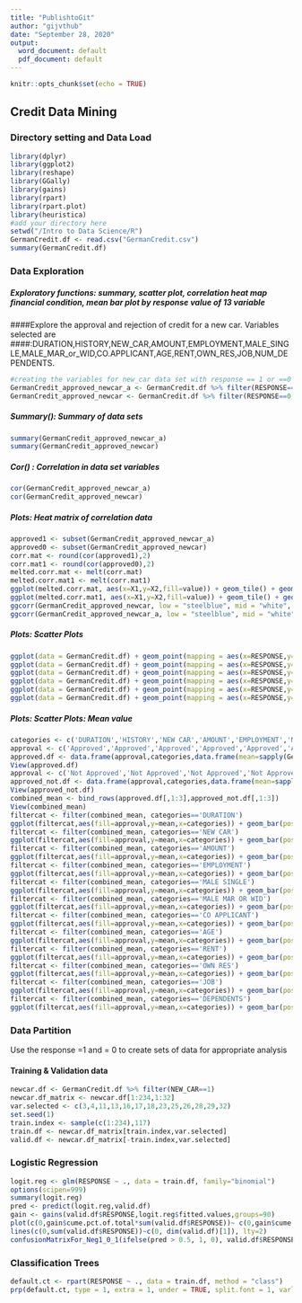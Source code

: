 ---
title: "PublishtoGit"
author: "gijvthub"
date: "September 28, 2020"
output:
  word_document: default
  pdf_document: default
---

```{r setup, include=FALSE}
knitr::opts_chunk$set(echo = TRUE)
```


## Credit Data Mining

### Directory setting and Data Load

```{r}
library(dplyr)
library(ggplot2)
library(reshape)
library(GGally)
library(gains)
library(rpart)
library(rpart.plot)
library(heuristica)
#add your directory here
setwd("/Intro to Data Science/R")
GermanCredit.df <- read.csv("GermanCredit.csv")
summary(GermanCredit.df)
```
### Data Exploration

##### Exploratory functions: summary, scatter plot, correlation heat map financial condition, mean bar plot by response value of 13 variable 

####Explore the approval and rejection of credit for a new car. Variables selected are ####:DURATION,HISTORY,NEW_CAR,AMOUNT,EMPLOYMENT,MALE_SINGLE,MALE_MAR_or_WID,CO.APPLICANT,AGE,RENT,OWN_RES,JOB,NUM_DEPENDENTS.


```{r}
#creating the variables for new_car data set with response == 1 or ==0
GermanCredit_approved_newcar_a <- GermanCredit.df %>% filter(RESPONSE==1,NEW_CAR==1) %>% select(DURATION,HISTORY,NEW_CAR,AMOUNT,EMPLOYMENT,MALE_SINGLE,MALE_MAR_or_WID,CO.APPLICANT,AGE,RENT,OWN_RES,JOB,NUM_DEPENDENTS)
GermanCredit_approved_newcar <- GermanCredit.df %>% filter(RESPONSE==0,NEW_CAR==1) %>% select(DURATION,HISTORY,NEW_CAR,AMOUNT,EMPLOYMENT,MALE_SINGLE,MALE_MAR_or_WID,CO.APPLICANT,AGE,RENT,OWN_RES,JOB,NUM_DEPENDENTS)
```

##### Summary(): Summary of data sets

```{r}
summary(GermanCredit_approved_newcar_a)
summary(GermanCredit_approved_newcar)
```
##### Cor() : Correlation in data set variables
```{r}
cor(GermanCredit_approved_newcar_a)
cor(GermanCredit_approved_newcar)
```
##### Plots: Heat matrix of correlation data

```{r}
approved1 <- subset(GermanCredit_approved_newcar_a)
approved0 <- subset(GermanCredit_approved_newcar)
corr.mat <- round(cor(approved1),2)
corr.mat1 <- round(cor(approved0),2)
melted.corr.mat <- melt(corr.mat)
melted.corr.mat1 <- melt(corr.mat1)
ggplot(melted.corr.mat, aes(x=X1,y=X2,fill=value)) + geom_tile() + geom_text(aes(x=X1,y=X2,label = value)) +ggtitle("Response=1") + theme(axis.text.x = element_text(angle = 90))
ggplot(melted.corr.mat1, aes(x=X1,y=X2,fill=value)) + geom_tile() + geom_text(aes(x=X1,y=X2,label = value))+ ggtitle("Response=0")+ theme(axis.text.x = element_text(angle = 90))
ggcorr(GermanCredit_approved_newcar, low = "steelblue", mid = "white", high = "darkred")
ggcorr(GermanCredit_approved_newcar_a, low = "steelblue", mid = "white", high = "darkred")
```
##### Plots: Scatter Plots
```{r}
ggplot(data = GermanCredit.df) + geom_point(mapping = aes(x=RESPONSE,y=DURATION,color=RESPONSE))+ ggtitle("Duration vs RESPONSE")
ggplot(data = GermanCredit.df) + geom_point(mapping = aes(x=RESPONSE,y=HISTORY,color=RESPONSE))+ ggtitle("HISTORY vs RESPONSE")
ggplot(data = GermanCredit.df) + geom_point(mapping = aes(x=RESPONSE,y=AMOUNT,color=RESPONSE))+ ggtitle("AMOUNT vs RESPONSE")
ggplot(data = GermanCredit.df) + geom_point(mapping = aes(x=RESPONSE,y=HISTORY,color=EMPLOYMENT))+ ggtitle("EMPLOYMENT vs RESPONSE")
ggplot(data = GermanCredit.df) + geom_point(mapping = aes(x=RESPONSE,y=AGE,color=RESPONSE))+ ggtitle("AGE vs RESPONSE")
ggplot(data = GermanCredit.df) + geom_point(mapping = aes(x=RESPONSE,y=JOB,color=RESPONSE))+ ggtitle("JOB vs RESPONSE")
```
##### Plots: Scatter Plots: Mean value
```{r}
categories <- c('DURATION','HISTORY','NEW CAR','AMOUNT','EMPLOYMENT','MALE SINGLE','MALE MAR OR WID','CO APPLICANT','AGE','RENT','OWN RES','JOB','DEPENDENTS')
approval <- c('Approved','Approved','Approved','Approved','Approved','Approved','Approved','Approved','Approved','Approved','Approved','Approved','Approved')
approved.df <- data.frame(approval,categories,data.frame(mean=sapply(GermanCredit_approved_newcar_a,mean,na.rm=TRUE)))
View(approved.df)
approval <- c('Not Approved','Not Approved','Not Approved','Not Approved','Not Approved','Not Approved','Not Approved','Not Approved','Not Approved','Not Approved','Not Approved','Not Approved','Not Approved')
approved_not.df <- data.frame(approval,categories,data.frame(mean=sapply(GermanCredit_approved_newcar,mean,na.rm=TRUE)))
View(approved_not.df)
combined_mean <- bind_rows(approved.df[,1:3],approved_not.df[,1:3])
View(combined_mean)
filtercat <- filter(combined_mean, categories=='DURATION')
ggplot(filtercat,aes(fill=approval,y=mean,x=categories)) + geom_bar(position="dodge", stat="identity")
filtercat <- filter(combined_mean, categories=='NEW CAR')
ggplot(filtercat,aes(fill=approval,y=mean,x=categories)) + geom_bar(position="dodge", stat="identity")
filtercat <- filter(combined_mean, categories=='AMOUNT')
ggplot(filtercat,aes(fill=approval,y=mean,x=categories)) + geom_bar(position="dodge", stat="identity")
filtercat <- filter(combined_mean, categories=='EMPLOYMENT')
ggplot(filtercat,aes(fill=approval,y=mean,x=categories)) + geom_bar(position="dodge", stat="identity")
filtercat <- filter(combined_mean, categories=='MALE SINGLE')
ggplot(filtercat,aes(fill=approval,y=mean,x=categories)) + geom_bar(position="dodge", stat="identity")
filtercat <- filter(combined_mean, categories=='MALE MAR OR WID')
ggplot(filtercat,aes(fill=approval,y=mean,x=categories)) + geom_bar(position="dodge", stat="identity")
filtercat <- filter(combined_mean, categories=='CO APPLICANT')
ggplot(filtercat,aes(fill=approval,y=mean,x=categories)) + geom_bar(position="dodge", stat="identity")
filtercat <- filter(combined_mean, categories=='AGE')
ggplot(filtercat,aes(fill=approval,y=mean,x=categories)) + geom_bar(position="dodge", stat="identity")
filtercat <- filter(combined_mean, categories=='RENT')
ggplot(filtercat,aes(fill=approval,y=mean,x=categories)) + geom_bar(position="dodge", stat="identity")
filtercat <- filter(combined_mean, categories=='OWN RES')
ggplot(filtercat,aes(fill=approval,y=mean,x=categories)) + geom_bar(position="dodge", stat="identity")
filtercat <- filter(combined_mean, categories=='JOB')
ggplot(filtercat,aes(fill=approval,y=mean,x=categories)) + geom_bar(position="dodge", stat="identity")
filtercat <- filter(combined_mean, categories=='DEPENDENTS')
ggplot(filtercat,aes(fill=approval,y=mean,x=categories)) + geom_bar(position="dodge", stat="identity")
```

### Data Partition

Use the response =1 and = 0 to create sets of data for appropriate analysis

#### Training & Validation data

```{r}
newcar.df <- GermanCredit.df %>% filter(NEW_CAR==1)
newcar.df_matrix <- newcar.df[1:234,1:32]
var.selected <- c(3,4,11,13,16,17,18,23,25,26,28,29,32)
set.seed(1)
train.index <- sample(c(1:234),117)
train.df <- newcar.df_matrix[train.index,var.selected]
valid.df <- newcar.df_matrix[-train.index,var.selected]
```

### Logistic Regression
```{r}
logit.reg <- glm(RESPONSE ~ ., data = train.df, family="binomial")
options(scipen=999)
summary(logit.reg)
pred <- predict(logit.reg,valid.df)
gain <- gains(valid.df$RESPONSE,logit.reg$fitted.values,groups=90)
plot(c(0,gain$cume.pct.of.total*sum(valid.df$RESPONSE))~ c(0,gain$cume.obs), xlab="# cases", ylab="Cumulative",main="", type="l")
lines(c(0,sum(valid.df$RESPONSE))~c(0, dim(valid.df)[1]), lty=2)
confusionMatrixFor_Neg1_0_1(ifelse(pred > 0.5, 1, 0), valid.df$RESPONSE)
```

### Classification Trees

```{r}
default.ct <- rpart(RESPONSE ~ ., data = train.df, method = "class")
prp(default.ct, type = 1, extra = 1, under = TRUE, split.font = 1, varlen = -10)

```